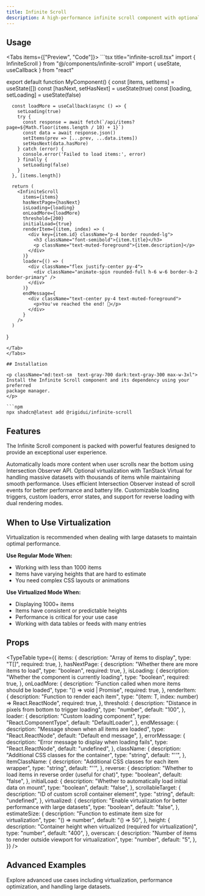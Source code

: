 ```yaml
---
title: Infinite Scroll
description: A high-performance infinite scroll component with optional virtualization that automatically loads more content as users scroll.
---
```



## Usage

<Tabs items={["Preview", "Code"]}>
  <Tab value="Preview">
    <InfiniteScrollPreview />
  </Tab>
  <Tab value="Code">
    ```tsx title="infinite-scroll.tsx"
import { InfiniteScroll } from "@/components/infinite-scroll"
import { useState, useCallback } from "react"

export default function MyComponent() {
      const [items, setItems] = useState([])
      const [hasNext, setHasNext] = useState(true)
      const [loading, setLoading] = useState(false)

      const loadMore = useCallback(async () => {
        setLoading(true)
        try {
          const response = await fetch(`/api/items?page=${Math.floor(items.length / 10) + 1}`)
          const data = await response.json()
          setItems(prev => [...prev, ...data.items])
          setHasNext(data.hasMore)
        } catch (error) {
          console.error('Failed to load items:', error)
        } finally {
          setLoading(false)
        }
      }, [items.length])

      return (
        <InfiniteScroll
          items={items}
          hasNextPage={hasNext}
          isLoading={loading}
          onLoadMore={loadMore}
          threshold={200}
          initialLoad={true}
          renderItem={(item, index) => (
            <div key={item.id} className="p-4 border rounded-lg">
              <h3 className="font-semibold">{item.title}</h3>
              <p className="text-muted-foreground">{item.description}</p>
            </div>
          )}
          loader={() => (
            <div className="flex justify-center py-4">
              <div className="animate-spin rounded-full h-6 w-6 border-b-2 border-primary" />
            </div>
          )}
          endMessage={
            <div className="text-center py-4 text-muted-foreground">
              <p>You've reached the end! 🎉</p>
            </div>
          }
        />
      )

}

````
</Tab>
</Tabs>

## Installation

<p className="md:text-sm  text-gray-700 dark:text-gray-300 max-w-3xl">
Install the Infinite Scroll component and its dependency using your preferred
package manager.
</p>

```npm
npx shadcn@latest add @rigidui/infinite-scroll
````

## Features

<p className="md:text-sm mb-4!  text-gray-700 dark:text-gray-300 max-w-3xl">
  The Infinite Scroll component is packed with powerful features designed to
  provide an exceptional user experience.
</p>

<Cards>
  <Card title="Automatic Loading">
    Automatically loads more content when user scrolls near the bottom using
    Intersection Observer API.
  </Card>
  <Card title="Virtual Scrolling">
    Optional virtualization with TanStack Virtual for handling massive datasets
    with thousands of items while maintaining smooth performance.
  </Card>
  <Card title="High Performance">
    Uses efficient Intersection Observer instead of scroll events for better
    performance and battery life.
  </Card>
  <Card title="Flexible Configuration">
    Customizable loading triggers, custom loaders, error states, and support for
    reverse loading with dual rendering modes.
  </Card>
</Cards>

## When to Use Virtualization

<p className="md:text-sm mb-4  text-gray-700 dark:text-gray-300 max-w-3xl">
  Virtualization is recommended when dealing with large datasets to maintain
  optimal performance.
</p>

**Use Regular Mode When:**

- Working with less than 1000 items
- Items have varying heights that are hard to estimate
- You need complex CSS layouts or animations

**Use Virtualized Mode When:**

- Displaying 1000+ items
- Items have consistent or predictable heights
- Performance is critical for your use case
- Working with data tables or feeds with many entries

## Props

<TypeTable
  type={{
    items: {
      description: "Array of items to display",
      type: "T[]",
      required: true,
    },
    hasNextPage: {
      description: "Whether there are more items to load",
      type: "boolean",
      required: true,
    },
    isLoading: {
      description: "Whether the component is currently loading",
      type: "boolean",
      required: true,
    },
    onLoadMore: {
      description: "Function called when more items should be loaded",
      type: "() => void | Promise<void>",
      required: true,
    },
    renderItem: {
      description: "Function to render each item",
      type: "(item: T, index: number) => React.ReactNode",
      required: true,
    },
    threshold: {
      description: "Distance in pixels from bottom to trigger loading",
      type: "number",
      default: "100",
    },
    loader: {
      description: "Custom loading component",
      type: "React.ComponentType",
      default: "DefaultLoader",
    },
    endMessage: {
      description: "Message shown when all items are loaded",
      type: "React.ReactNode",
      default: "Default end message",
    },
    errorMessage: {
      description: "Error message to display when loading fails",
      type: "React.ReactNode",
      default: "undefined",
    },
    className: {
      description: "Additional CSS classes for the container",
      type: "string",
      default: "''",
    },
    itemClassName: {
      description: "Additional CSS classes for each item wrapper",
      type: "string",
      default: "''",
    },
    reverse: {
      description: "Whether to load items in reverse order (useful for chat)",
      type: "boolean",
      default: "false",
    },
    initialLoad: {
      description: "Whether to automatically load initial data on mount",
      type: "boolean",
      default: "false",
    },
    scrollableTarget: {
      description: "ID of custom scroll container element",
      type: "string",
      default: "undefined",
    },
    virtualized: {
      description:
        "Enable virtualization for better performance with large datasets",
      type: "boolean",
      default: "false",
    },
    estimateSize: {
      description: "Function to estimate item size for virtualization",
      type: "() => number",
      default: "() => 50",
    },
    height: {
      description:
        "Container height when virtualized (required for virtualization)",
      type: "number",
      default: "400",
    },
    overscan: {
      description:
        "Number of items to render outside viewport for virtualization",
      type: "number",
      default: "5",
    },
  }}
/>

## Advanced Examples

<p className="md:text-sm mb-4  text-gray-700 dark:text-gray-300 max-w-3xl">
  Explore advanced use cases including virtualization, performance optimization,
  and handling large datasets.
</p>

<InfiniteScrollAdvancedExamples />
